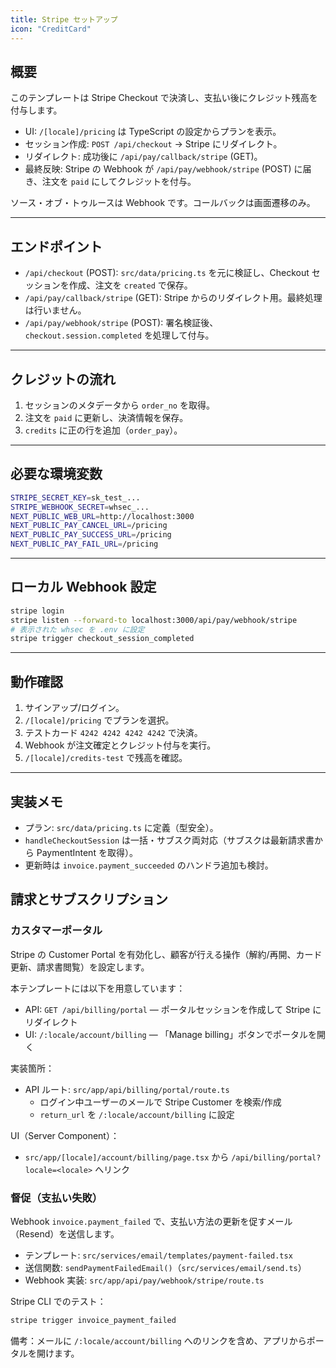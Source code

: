 ```yaml
---
title: Stripe セットアップ
icon: "CreditCard"
---
```


## 概要

このテンプレートは Stripe Checkout で決済し、支払い後にクレジット残高を付与します。

- UI: `/[locale]/pricing` は TypeScript の設定からプランを表示。
- セッション作成: `POST /api/checkout` → Stripe にリダイレクト。
- リダイレクト: 成功後に `/api/pay/callback/stripe` (GET)。
- 最終反映: Stripe の Webhook が `/api/pay/webhook/stripe` (POST) に届き、注文を `paid` にしてクレジットを付与。

ソース・オブ・トゥルースは Webhook です。コールバックは画面遷移のみ。

---

## エンドポイント

- `/api/checkout` (POST): `src/data/pricing.ts` を元に検証し、Checkout セッションを作成、注文を `created` で保存。
- `/api/pay/callback/stripe` (GET): Stripe からのリダイレクト用。最終処理は行いません。
- `/api/pay/webhook/stripe` (POST): 署名検証後、`checkout.session.completed` を処理して付与。

---

## クレジットの流れ

1) セッションのメタデータから `order_no` を取得。
2) 注文を `paid` に更新し、決済情報を保存。
3) `credits` に正の行を追加（`order_pay`）。

---

## 必要な環境変数

```bash
STRIPE_SECRET_KEY=sk_test_...
STRIPE_WEBHOOK_SECRET=whsec_...
NEXT_PUBLIC_WEB_URL=http://localhost:3000
NEXT_PUBLIC_PAY_CANCEL_URL=/pricing
NEXT_PUBLIC_PAY_SUCCESS_URL=/pricing
NEXT_PUBLIC_PAY_FAIL_URL=/pricing
```

---

## ローカル Webhook 設定

```bash
stripe login
stripe listen --forward-to localhost:3000/api/pay/webhook/stripe
# 表示された whsec を .env に設定
stripe trigger checkout_session_completed
```

---

## 動作確認

1) サインアップ/ログイン。
2) `/[locale]/pricing` でプランを選択。
3) テストカード `4242 4242 4242 4242` で決済。
4) Webhook が注文確定とクレジット付与を実行。
5) `/[locale]/credits-test` で残高を確認。

---

## 実装メモ

- プラン: `src/data/pricing.ts` に定義（型安全）。
- `handleCheckoutSession` は一括・サブスク両対応（サブスクは最新請求書から PaymentIntent を取得）。
- 更新時は `invoice.payment_succeeded` のハンドラ追加も検討。

## 請求とサブスクリプション

### カスタマーポータル

Stripe の Customer Portal を有効化し、顧客が行える操作（解約/再開、カード更新、請求書閲覧）を設定します。

本テンプレートには以下を用意しています：

- API: `GET /api/billing/portal` — ポータルセッションを作成して Stripe にリダイレクト
- UI: `/:locale/account/billing` — 「Manage billing」ボタンでポータルを開く

実装箇所：

- API ルート: `src/app/api/billing/portal/route.ts`
  - ログイン中ユーザーのメールで Stripe Customer を検索/作成
  - `return_url` を `/:locale/account/billing` に設定

UI（Server Component）：

- `src/app/[locale]/account/billing/page.tsx` から `/api/billing/portal?locale=<locale>` へリンク

### 督促（支払い失敗）

Webhook `invoice.payment_failed` で、支払い方法の更新を促すメール（Resend）を送信します。

- テンプレート: `src/services/email/templates/payment-failed.tsx`
- 送信関数: `sendPaymentFailedEmail()`（`src/services/email/send.ts`）
- Webhook 実装: `src/app/api/pay/webhook/stripe/route.ts`

Stripe CLI でのテスト：

```bash
stripe trigger invoice_payment_failed
```

備考：メールに `/:locale/account/billing` へのリンクを含め、アプリからポータルを開けます。
